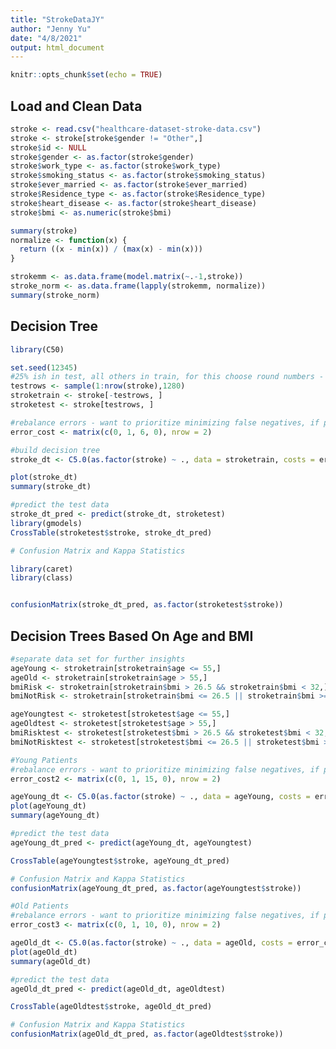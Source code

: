 ```yaml
---
title: "StrokeDataJY"
author: "Jenny Yu"
date: "4/8/2021"
output: html_document
---
```


```r
knitr::opts_chunk$set(echo = TRUE)
```

## Load and Clean Data
```r
stroke <- read.csv("healthcare-dataset-stroke-data.csv")
stroke <- stroke[stroke$gender != "Other",]
stroke$id <- NULL
stroke$gender <- as.factor(stroke$gender)
stroke$work_type <- as.factor(stroke$work_type)
stroke$smoking_status <- as.factor(stroke$smoking_status)
stroke$ever_married <- as.factor(stroke$ever_married)
stroke$Residence_type <- as.factor(stroke$Residence_type)
stroke$heart_disease <- as.factor(stroke$heart_disease)
stroke$bmi <- as.numeric(stroke$bmi)

summary(stroke)
normalize <- function(x) {
  return ((x - min(x)) / (max(x) - min(x)))
}

strokemm <- as.data.frame(model.matrix(~.-1,stroke))
stroke_norm <- as.data.frame(lapply(strokemm, normalize))
summary(stroke_norm)
```

## Decision Tree
```r
library(C50)

set.seed(12345)
#25% ish in test, all others in train, for this choose round numbers - 1280 random in test, others in train
testrows <- sample(1:nrow(stroke),1280)
stroketrain <- stroke[-testrows, ]
stroketest <- stroke[testrows, ]

#rebalance errors - want to prioritize minimizing false negatives, if people are at risk of stroke we want to know
error_cost <- matrix(c(0, 1, 6, 0), nrow = 2)

#build decision tree
stroke_dt <- C5.0(as.factor(stroke) ~ ., data = stroketrain, costs = error_cost)

plot(stroke_dt)
summary(stroke_dt)

#predict the test data
stroke_dt_pred <- predict(stroke_dt, stroketest)
library(gmodels)
CrossTable(stroketest$stroke, stroke_dt_pred)

# Confusion Matrix and Kappa Statistics

library(caret)
library(class)


confusionMatrix(stroke_dt_pred, as.factor(stroketest$stroke))
```

## Decision Trees Based On Age and BMI
```r
#separate data set for further insights
ageYoung <- stroketrain[stroketrain$age <= 55,]
ageOld <- stroketrain[stroketrain$age > 55,]
bmiRisk <- stroketrain[stroketrain$bmi > 26.5 && stroketrain$bmi < 32,]
bmiNotRisk <- stroketrain[stroketrain$bmi <= 26.5 || stroketrain$bmi >= 32,]

ageYoungtest <- stroketest[stroketest$age <= 55,]
ageOldtest <- stroketest[stroketest$age > 55,]
bmiRisktest <- stroketest[stroketest$bmi > 26.5 && stroketest$bmi < 32,]
bmiNotRisktest <- stroketest[stroketest$bmi <= 26.5 || stroketest$bmi >= 32,]

#Young Patients
#rebalance errors - want to prioritize minimizing false negatives, if people are at risk of stroke we want to know
error_cost2 <- matrix(c(0, 1, 15, 0), nrow = 2)

ageYoung_dt <- C5.0(as.factor(stroke) ~ ., data = ageYoung, costs = error_cost2)
plot(ageYoung_dt)
summary(ageYoung_dt)

#predict the test data
ageYoung_dt_pred <- predict(ageYoung_dt, ageYoungtest)

CrossTable(ageYoungtest$stroke, ageYoung_dt_pred)

# Confusion Matrix and Kappa Statistics
confusionMatrix(ageYoung_dt_pred, as.factor(ageYoungtest$stroke))

#Old Patients
#rebalance errors - want to prioritize minimizing false negatives, if people are at risk of stroke we want to know
error_cost3 <- matrix(c(0, 1, 10, 0), nrow = 2)

ageOld_dt <- C5.0(as.factor(stroke) ~ ., data = ageOld, costs = error_cost3)
plot(ageOld_dt)
summary(ageOld_dt)

#predict the test data
ageOld_dt_pred <- predict(ageOld_dt, ageOldtest)

CrossTable(ageOldtest$stroke, ageOld_dt_pred)

# Confusion Matrix and Kappa Statistics
confusionMatrix(ageOld_dt_pred, as.factor(ageOldtest$stroke))

```

